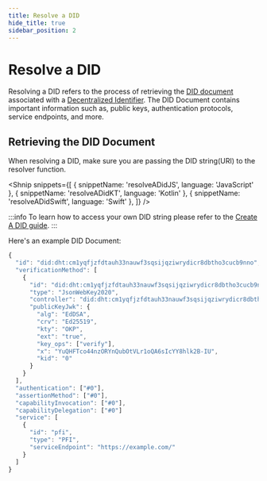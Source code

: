 ```yaml
---
title: Resolve a DID
hide_title: true
sidebar_position: 2
---
```


<LanguageSwitcher languages="JavaScript, Kotlin, Swift" />

# Resolve a DID

Resolving a DID refers to the process of retrieving the [DID document](/docs/web5/learn/did_document) associated with a [Decentralized Identifier](/docs/web5/learn/decentralized-identifiers). The DID Document contains important information such as, public keys, authentication protocols, service endpoints, and more. 



## Retrieving the DID Document

When resolving a DID, make sure you are passing the DID string(URI) to the resolver function.

<Shnip
  snippets={[
    {
      snippetName: 'resolveADidJS',
      language: 'JavaScript'
    },
    {
      snippetName: 'resolveADidKT',
      language: 'Kotlin'
    },
    {
      snippetName: 'resolveADidSwift',
      language: 'Swift'
    },
  ]}
/>

:::info
To learn how to access your own DID string please refer to the [Create A DID guide](/docs/web5/build/decentralized-identifiers/how-to-create-did#diddht).
:::

Here's an example DID Document:

``` javascript
{
  "id": "did:dht:cm1yqfjzfdtauh33nauwf3sqsijqziwrydicr8dbtho3cucb9nno",
  "verificationMethod": [
    {
      "id": "did:dht:cm1yqfjzfdtauh33nauwf3sqsijqziwrydicr8dbtho3cucb9nno#0",
      "type": "JsonWebKey2020",
      "controller": "did:dht:cm1yqfjzfdtauh33nauwf3sqsijqziwrydicr8dbtho3cucb9nno",
      "publicKeyJwk": {
        "alg": "EdDSA",
        "crv": "Ed25519",
        "kty": "OKP",
        "ext": "true",
        "key_ops": ["verify"],
        "x": "YuQHFTco44nzORYnQubOtVLr1oQA6sIcYY8hlk2B-IU",
        "kid": "0"
      }
    }
  ],
  "authentication": ["#0"],
  "assertionMethod": ["#0"],
  "capabilityInvocation": ["#0"],
  "capabilityDelegation": ["#0"]
  "service": [
    {
      "id": "pfi",
      "type": "PFI",
      "serviceEndpoint": "https://example.com/"
    }
  ]
}
```
